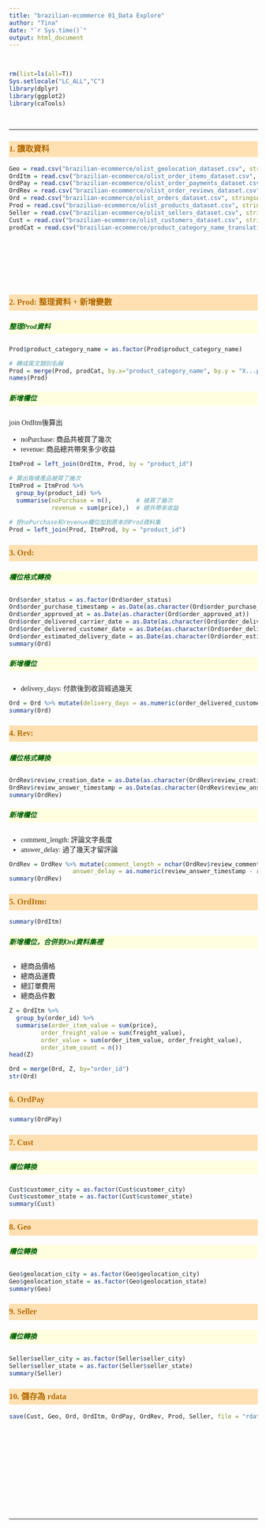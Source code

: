 ```yaml
---
title: "brazilian-ecommerce 01_Data Explore"
author: "Tina"
date: "`r Sys.time()`"
output: html_document
---
```


<br>

```r
rm(list=ls(all=T))
Sys.setlocale("LC_ALL","C")
library(dplyr)
library(ggplot2)
library(caTools)
```
<br><hr>

### 1. 讀取資料

```r
Geo = read.csv("brazilian-ecommerce/olist_geolocation_dataset.csv", stringsAsFactors = F)
OrdItm = read.csv("brazilian-ecommerce/olist_order_items_dataset.csv", stringsAsFactors = F)
OrdPay = read.csv("brazilian-ecommerce/olist_order_payments_dataset.csv", stringsAsFactors = F)
OrdRev = read.csv("brazilian-ecommerce/olist_order_reviews_dataset.csv", stringsAsFactors = F)
Ord = read.csv("brazilian-ecommerce/olist_orders_dataset.csv", stringsAsFactors = F)
Prod = read.csv("brazilian-ecommerce/olist_products_dataset.csv", stringsAsFactors = F)
Seller = read.csv("brazilian-ecommerce/olist_sellers_dataset.csv", stringsAsFactors = F)
Cust = read.csv("brazilian-ecommerce/olist_customers_dataset.csv", stringsAsFactors = F)
prodCat = read.csv("brazilian-ecommerce/product_category_name_translation.csv", stringsAsFactors = F)
```





<br><br><br>
---

### 2. Prod: 整理資料 + 新增變數

##### 整理Prod資料
```r
Prod$product_category_name = as.factor(Prod$product_category_name)

# 轉成英文類別名稱
Prod = merge(Prod, prodCat, by.x="product_category_name", by.y = "X...product_category_name")
names(Prod)
```

##### 新增欄位

join OrdItm後算出

* noPurchase: 商品共被買了幾次
* revenue: 商品總共帶來多少收益

```r
ItmProd = left_join(OrdItm, Prod, by = "product_id")

# 算出每樣產品被買了幾次
ItmProd = ItmProd %>% 
  group_by(product_id) %>% 
  summarise(noPurchase = n(),       # 被買了幾次
            revenue = sum(price),)  # 總共帶來收益

# 把noPurchase和revenue欄位加到原本的Prod資料集
Prod = left_join(Prod, ItmProd, by = "product_id")
```

### 3. Ord:

##### 欄位格式轉換
```r
Ord$order_status = as.factor(Ord$order_status)
Ord$order_purchase_timestamp = as.Date(as.character(Ord$order_purchase_timestamp))
Ord$order_approved_at = as.Date(as.character(Ord$order_approved_at))
Ord$order_delivered_carrier_date = as.Date(as.character(Ord$order_delivered_carrier_date))
Ord$order_delivered_customer_date = as.Date(as.character(Ord$order_delivered_customer_date))
Ord$order_estimated_delivery_date = as.Date(as.character(Ord$order_estimated_delivery_date))
summary(Ord)
```

##### 新增欄位

* delivery_days: 付款後到收貨經過幾天
```r
Ord = Ord %>% mutate(delivery_days = as.numeric(order_delivered_customer_date - order_approved_at))
summary(Ord)
```

### 4. Rev:

##### 欄位格式轉換
```r
OrdRev$review_creation_date = as.Date(as.character(OrdRev$review_creation_date))
OrdRev$review_answer_timestamp = as.Date(as.character(OrdRev$review_answer_timestamp))
summary(OrdRev)
```

##### 新增欄位

* comment_length: 評論文字長度
* answer_delay: 過了幾天才留評論
```r
OrdRev = OrdRev %>% mutate(comment_length = nchar(OrdRev$review_comment_message),
                  answer_delay = as.numeric(review_answer_timestamp - review_creation_date))
summary(OrdRev)
```


### 5. OrdItm:

```r
summary(OrdItm)
```

##### 新增欄位，合併到Ord資料集裡

* 總商品價格
* 總商品運費
* 總訂單費用
* 總商品件數

```r
Z = OrdItm %>% 
  group_by(order_id) %>% 
  summarise(order_item_value = sum(price),
         order_freight_value = sum(freight_value),
         order_value = sum(order_item_value, order_freight_value),
         order_item_count = n())
head(Z)
```

```r
Ord = merge(Ord, Z, by="order_id")
str(Ord)
```

### 6. OrdPay

```r
summary(OrdPay)
```


### 7. Cust

##### 欄位轉換
```r
Cust$customer_city = as.factor(Cust$customer_city)
Cust$customer_state = as.factor(Cust$customer_state)
summary(Cust)
```
  


### 8. Geo

##### 欄位轉換
```r
Geo$geolocation_city = as.factor(Geo$geolocation_city)
Geo$geolocation_state = as.factor(Geo$geolocation_state)
summary(Geo)
```


### 9. Seller

##### 欄位轉換
```r
Seller$seller_city = as.factor(Seller$seller_city)
Seller$seller_state = as.factor(Seller$seller_state)
summary(Seller)
```



### 10. 儲存為 rdata

```r
save(Cust, Geo, Ord, OrdItm, OrdPay, OrdRev, Prod, Seller, file = "rdata/Z.rdata")
```






<br><br><br>
---



<br><br><br><br><hr><br><br><br>

<style>
.caption {
  color: #777;
  margin-top: 10px;
}
p code {
  white-space: inherit;
}
pre {
  word-break: normal;
  word-wrap: normal;
  line-height: 1;
}
pre code {
  white-space: inherit;
}
p,li {
  font-family: "Trebuchet MS", "微軟正黑體", "Microsoft JhengHei";
}

.r{
  line-height: 1.2;
}

title{
  color: #cc0000;
  font-family: "Trebuchet MS", "微軟正黑體", "Microsoft JhengHei";
}

body{
  font-family: "Trebuchet MS", "微軟正黑體", "Microsoft JhengHei";
}

h1,h2,h3,h4,h5{
  color: #008800;
  font-family: "Trebuchet MS", "微軟正黑體", "Microsoft JhengHei";
}

h3{
  color: #b36b00;
  background: #ffe0b3;
  line-height: 2;
  font-weight: bold;
}

h5{
  color: #006000;
  background: #ffffe0;
  line-height: 2;
  font-weight: bold;
}

em{
  color: #0000c0;
  background: #f0f0f0;
  }
</style>

